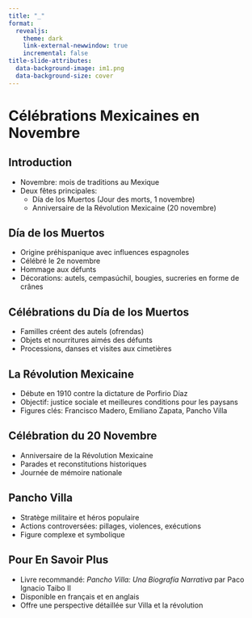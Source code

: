 ```yaml
---
title: "_"
format:
  revealjs: 
    theme: dark
    link-external-newwindow: true
    incremental: false
title-slide-attributes:
  data-background-image: im1.png
  data-background-size: cover
---
```


# Célébrations Mexicaines en Novembre


## Introduction {background-image="img2.jpg" background-size="cover" background-opacity="0.4"}

- Novembre: mois de traditions au Mexique
- Deux fêtes principales:
  - Día de los Muertos (Jour des morts, 1 novembre)
  - Anniversaire de la Révolution Mexicaine (20 novembre)

## Día de los Muertos {background-image="img3.jpg" background-size="cover" background-opacity="0.5"}

- Origine préhispanique avec influences espagnoles
- Célébré le 2e novembre
- Hommage aux défunts
- Décorations: autels, cempasúchil, bougies, sucreries en forme de crânes


## Célébrations du Día de los Muertos {background-image="img4.jpg" background-size="cover" background-opacity="0.4"}

- Familles créent des autels (ofrendas)
- Objets et nourritures aimés des défunts
- Processions, danses et visites aux cimetières

## La Révolution Mexicaine {background-image="img5.jpg" background-size="cover" background-opacity="0.4"}

- Débute en 1910 contre la dictature de Porfirio Díaz
- Objectif: justice sociale et meilleures conditions pour les paysans
- Figures clés: Francisco Madero, Emiliano Zapata, Pancho Villa

## Célébration du 20 Novembre {background-image="img7.jpg" background-size="cover" background-opacity="0.4"}

- Anniversaire de la Révolution Mexicaine
- Parades et reconstitutions historiques
- Journée de mémoire nationale

## Pancho Villa {background-image="img6.jpg" background-size="cover" background-opacity="0.4"}

- Stratège militaire et héros populaire
- Actions controversées: pillages, violences, exécutions
- Figure complexe et symbolique

## Pour En Savoir Plus {background-image="img9.jpg" background-size="cover" background-opacity="0.3"}

- Livre recommandé: *Pancho Villa: Una Biografía Narrativa* par Paco Ignacio Taibo II
- Disponible en français et en anglais
- Offre une perspective détaillée sur Villa et la révolution
